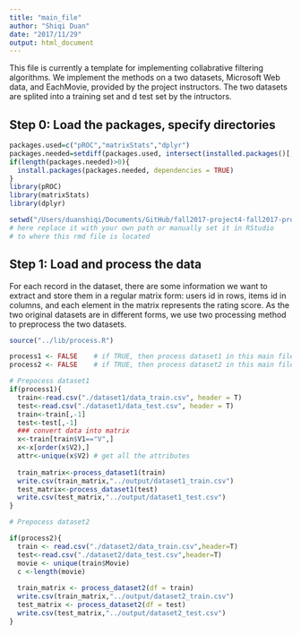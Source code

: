 ```yaml
---
title: "main_file"
author: "Shiqi Duan"
date: "2017/11/29"
output: html_document
---
```


This file is currently a template for implementing collabrative filtering algorithms. We implement the methods on a two datasets, Microsoft Web data, and EachMovie, provided by the project instructors. The two datasets are splited into a training set and d test set by the intructors. 

## Step 0: Load the packages, specify directories

```r
packages.used=c("pROC","matrixStats","dplyr")
packages.needed=setdiff(packages.used, intersect(installed.packages()[,1], packages.used))
if(length(packages.needed)>0){
  install.packages(packages.needed, dependencies = TRUE)
}
library(pROC)
library(matrixStats)
library(dplyr)

setwd("/Users/duanshiqi/Documents/GitHub/fall2017-project4-fall2017-proj4-grp6/data/")
# here replace it with your own path or manually set it in RStudio
# to where this rmd file is located
```
## Step 1: Load and process the data

For each record in the dataset, there are some information we want to extract and store them in a regular matrix form: users id in rows, items id in columns, and each element in the matrix represents the rating score. As the two original datasets are in different forms, we use two processing method to preprocess the two datasets.

```r
source("../lib/process.R")

process1 <- FALSE    # if TRUE, then process dataset1 in this main file
process2 <- FALSE    # if TRUE, then process dataset2 in this main file

# Prepocess dataset1
if(process1){
  train<-read.csv("./dataset1/data_train.csv", header = T)
  test<-read.csv("./dataset1/data_test.csv", header = T)
  train<-train[,-1]
  test<-test[,-1]
  ### convert data into matrix
  x<-train[train$V1=="V",]
  x<-x[order(x$V2),]
  attr<-unique(x$V2) # get all the attributes
  
  train_matrix<-process_dataset1(train)
  write.csv(train_matrix,"../output/dataset1_train.csv")
  test_matrix<-process_dataset1(test)
  write.csv(test_matrix,"../output/dataset1_test.csv")
}

# Prepocess dataset2

if(process2){
  train <- read.csv("./dataset2/data_train.csv",header=T)
  test<-read.csv("./dataset2/data_test.csv",header=T)
  movie <- unique(train$Movie)
  c <-length(movie)
  
  train_matrix <- process_dataset2(df = train)
  write.csv(train_matrix,"../output/dataset2_train.csv")
  test_matrix <- process_dataset2(df = test)
  write.csv(test_matrix,"../output/dataset2_test.csv")
}
```